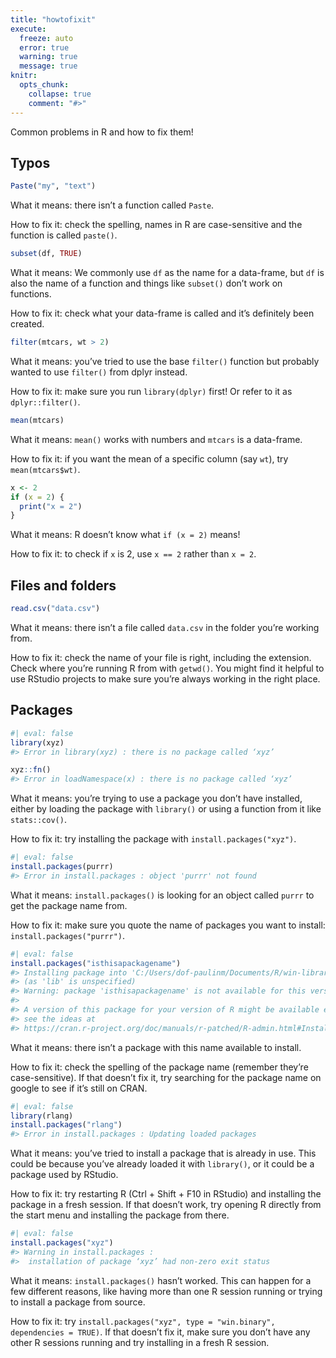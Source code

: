 ```yaml
---
title: "howtofixit"
execute:
  freeze: auto
  error: true
  warning: true
  message: true
knitr:
  opts_chunk:
    collapse: true
    comment: "#>"
---
```


Common problems in R and how to fix them!


## Typos

```r
Paste("my", "text")
```

What it means: there isn't a function called `Paste`.

How to fix it: check the spelling, names in R are case-sensitive and the function is called `paste()`.

```r
subset(df, TRUE)
```

What it means: We commonly use `df` as the name for a data-frame, but `df` is also the name of a function and things like `subset()` don't work on functions. 

How to fix it: check what your data-frame is called and it's definitely been created.

```r
filter(mtcars, wt > 2)
```

What it means: you've tried to use the base `filter()` function but probably wanted to use `filter()` from dplyr instead.

How to fix it: make sure you run `library(dplyr)` first! Or refer to it as `dplyr::filter()`.

```r
mean(mtcars)
```

What it means: `mean()` works with numbers and `mtcars` is a data-frame.

How to fix it: if you want the mean of a specific column (say `wt`), try `mean(mtcars$wt)`.

```r
x <- 2
if (x = 2) {
  print("x = 2")
}
```

What it means: R doesn't know what `if (x = 2)` means!

How to fix it: to check if `x` is 2, use `x == 2` rather than `x = 2`.


## Files and folders

```r
read.csv("data.csv")
```

What it means: there isn't a file called `data.csv` in the folder you're working from.

How to fix it: check the name of your file is right, including the extension. Check where you're running R from with `getwd()`. You might find it helpful to use RStudio projects to make sure you're always working in the right place.


## Packages

```r
#| eval: false
library(xyz)
#> Error in library(xyz) : there is no package called ‘xyz’

xyz::fn()
#> Error in loadNamespace(x) : there is no package called ‘xyz’
```

What it means: you're trying to use a package you don't have installed, either by loading the package with `library()` or using a function from it like `stats::cov()`.

How to fix it: try installing the package with `install.packages("xyz")`.

```r
#| eval: false
install.packages(purrr)
#> Error in install.packages : object 'purrr' not found
```

What it means: `install.packages()` is looking for an object called `purrr` to get the package name from.

How to fix it: make sure you quote the name of packages you want to install: `install.packages("purrr")`.


```r
#| eval: false
install.packages("isthisapackagename")
#> Installing package into 'C:/Users/dof-paulinm/Documents/R/win-library/4.4'
#> (as 'lib' is unspecified)
#> Warning: package 'isthisapackagename' is not available for this version of R
#> 
#> A version of this package for your version of R might be available elsewhere,
#> see the ideas at
#> https://cran.r-project.org/doc/manuals/r-patched/R-admin.html#Installing-packages
```

What it means: there isn't a package with this name available to install.

How to fix it: check the spelling of the package name (remember they're case-sensitive). If that doesn't fix it, try searching for the package name on google to see if it's still on CRAN.

```r
#| eval: false
library(rlang)
install.packages("rlang")
#> Error in install.packages : Updating loaded packages
```

What it means: you've tried to install a package that is already in use. This could be because you've already loaded it with `library()`, or it could be a package used by RStudio.

How to fix it: try restarting R (Ctrl + Shift + F10 in RStudio) and installing the package in a fresh session. If that doesn't work, try opening R directly from the start menu and installing the package from there.

```r
#| eval: false
install.packages("xyz")
#> Warning in install.packages :
#>  installation of package ‘xyz’ had non-zero exit status
```

What it means: `install.packages()` hasn't worked. This can happen for a few different reasons, like having more than one R session running or trying to install a package from source.

How to fix it: try `install.packages("xyz", type = "win.binary", dependencies = TRUE)`. If that doesn't fix it, make sure you don't have any other R sessions running and try installing in a fresh R session.
